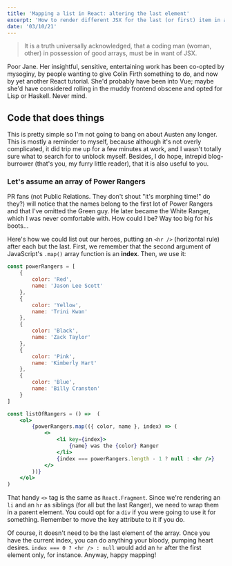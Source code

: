 ```yaml
---
title: 'Mapping a list in React: altering the last element'
excerpt: 'How to render different JSX for the last (or first) item in an array'
date: '03/10/21'
---
```


> It is a truth universally acknowledged, that a coding man (woman, other) in possession of good arrays, must be in want of JSX.

<Dropcap>
    Poor Jane. Her insightful, sensitive, entertaining work has been co-opted by mysoginy, by people
    wanting to give Colin Firth something to do, and now by yet another React tutorial. She'd
    probably have been into Vue; maybe she'd have considered rolling in the muddy frontend obscene
    and opted for Lisp or Haskell. Never mind.
</Dropcap>

## Code that does things

This is pretty simple so I'm not going to bang on about Austen any longer. This is mostly a reminder to myself,
because although it's not overly complicated, it did trip me up for a few minutes at work, and I wasn't totally sure what to search for to unblock
myself. Besides, I do hope, intrepid blog-burrower (that's you, my furry little reader), that it is also useful to you.

### Let's assume an array of Power Rangers

PR fans (not Public Relations. They don't shout "it's morphing time!" do they?) will notice that the names belong to the first
lot of Power Rangers and that I've omitted the Green guy. He later became the White Ranger, which I was never comfortable with. How could I be? Way
too big for his boots...

Here's how we could list out our heroes, putting an `<hr />` (horizontal rule) after each but the last. First, we remember that the second argument
of JavaScript's `.map()` array function is an **index**. Then, we use it:

```JavaScript:file.jsx
const powerRangers = [
    {
        color: 'Red',
        name: 'Jason Lee Scott'
    },
    {
        color: 'Yellow',
        name: 'Trini Kwan'
    },
    {
        color: 'Black',
        name: 'Zack Taylor'
    },
    {
        color: 'Pink',
        name: 'Kimberly Hart'
    },
    {
        color: 'Blue',
        name: 'Billy Cranston'
    }
]

const listOfRangers = () =>  (
    <ol>
        {powerRangers.map(({ color, name }, index) => (
            <>
                <li key={index}>
                    {name} was the {color} Ranger
                </li>
                {index === powerRangers.length - 1 ? null : <hr />}
            </>
        ))}
    </ol>
)
```

That handy `<>` tag is the same as `React.Fragment`. Since we're rendering an `li` and an `hr` as siblings (for all but the last Ranger),
we need to wrap them in a parent element. You could opt for a `div` if you were going to use it for something. Remember to move the key
attribute to it if you do.

Of course, it doesn't need to be the last element of the array. Once you have the current index, you can do anything your bloody, pumping
heart desires. `index === 0 ? <hr /> : null` would add an `hr` after the first element only, for instance. Anyway, happy mapping!
